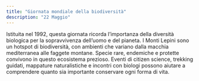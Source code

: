 ```yaml
---
title: "Giornata mondiale della biodiversità"
description: "22 Maggio"
---
```


Istituita nel 1992, questa giornata ricorda l’importanza della diversità biologica per la sopravvivenza dell’uomo e del pianeta. I Monti Lepini sono un hotspot di biodiversità, con ambienti che variano dalla macchia mediterranea alle faggete montane. Specie rare, endemiche e protette convivono in questo ecosistema prezioso. Eventi di citizen science, trekking guidati, mappature naturalistiche e incontri con biologi possono aiutare a comprendere quanto sia importante conservare ogni forma di vita. 